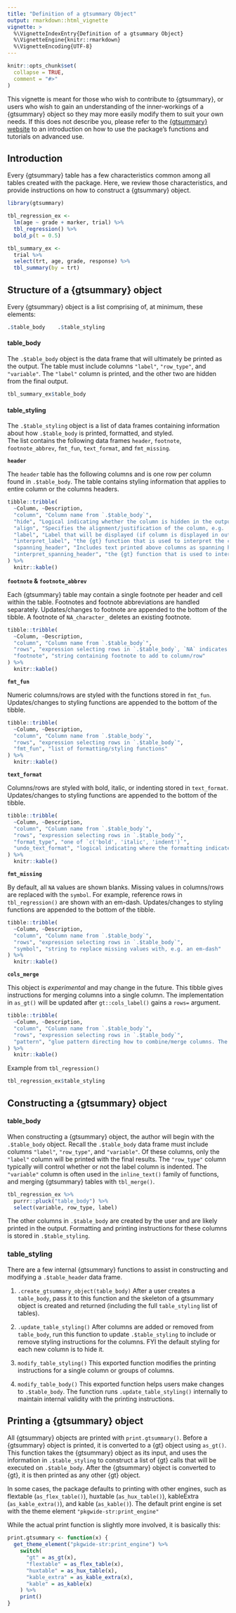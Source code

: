 ```yaml
---
title: "Definition of a gtsummary Object"
output: rmarkdown::html_vignette
vignette: >
  %\VignetteIndexEntry{Definition of a gtsummary Object}
  %\VignetteEngine{knitr::rmarkdown}
  %\VignetteEncoding{UTF-8}
---
```


```r
knitr::opts_chunk$set(
  collapse = TRUE,
  comment = "#>"
)
```

This vignette is meant for those who wish to contribute to {gtsummary}, or users who wish to gain an understanding of the inner-workings of a {gtsummary} object so they may more easily modify them to suit your own needs.
If this does not describe you, please refer to the [{gtsummary} website](http://www.danieldsjoberg.com/gtsummary/) to an introduction on how to use the package's functions and tutorials on advanced use.

## Introduction

Every {gtsummary} table has a few characteristics common among all tables created with the package.
Here, we review those characteristics, and provide instructions on how to construct a {gtsummary} object.

```r
library(gtsummary)

tbl_regression_ex <-
  lm(age ~ grade + marker, trial) %>%
  tbl_regression() %>%
  bold_p(t = 0.5) 

tbl_summary_ex <-
  trial %>%
  select(trt, age, grade, response) %>%
  tbl_summary(by = trt)
```

## Structure of a {gtsummary} object

Every {gtsummary} object is a list comprising of, at minimum, these elements:

```r
.$table_body    .$table_styling         
```

#### table_body

The `.$table_body` object is the data frame that will ultimately be printed as the output.
The table must include columns `"label"`, `"row_type"`, and `"variable"`.
The `"label"` column is printed, and the other two are hidden from the final output.

```r
tbl_summary_ex$table_body
```

#### table_styling

The `.$table_styling` object is a list of data frames containing information about how `.$table_body` is printed, formatted, and styled.  
The list contains the following data frames `header`, `footnote`, `footnote_abbrev`, `fmt_fun`, `text_format`, and `fmt_missing`. 

**`header`**

The `header` table has the following columns and is one row per column found in `.$table_body`.
The table contains styling information that applies to entire column or the columns headers.

```r
tibble::tribble(
  ~Column, ~Description,
  "column", "Column name from `.$table_body`",
  "hide", "Logical indicating whether the column is hidden in the output",
  "align", "Specifies the alignment/justification of the column, e.g. 'center' or 'left'",
  "label", "Label that will be displayed (if column is displayed in output)",
  "interpret_label", "the {gt} function that is used to interpret the column label, `gt::md()` or `gt::html()`",
  "spanning_header", "Includes text printed above columns as spanning headers.",
  "interpret_spanning_header", "the {gt} function that is used to interpret the column spanning headers, `gt::md()` or `gt::html()`"
) %>%
  knitr::kable() 
```

**`footnote` & `footnote_abbrev`**

Each {gtsummary} table may contain a single footnote per header and cell within the table.
Footnotes and footnote abbreviations are handled separately. 
Updates/changes to footnote are appended to the bottom of the tibble.
A footnote of `NA_character_` deletes an existing footnote.

```r
tibble::tribble(
  ~Column, ~Description,
  "column", "Column name from `.$table_body`",
  "rows", "expression selecting rows in `.$table_body`, `NA` indicates to add footnote to header",
  "footnote", "string containing footnote to add to column/row"
) %>%
  knitr::kable() 
``` 

**`fmt_fun`**

Numeric columns/rows are styled with the functions stored in `fmt_fun`.
Updates/changes to styling functions are appended to the bottom of the tibble.


```r
tibble::tribble(
  ~Column, ~Description,
  "column", "Column name from `.$table_body`",
  "rows", "expression selecting rows in `.$table_body`",
  "fmt_fun", "list of formatting/styling functions"
) %>%
  knitr::kable() 
``` 

**`text_format`**

Columns/rows are styled with bold, italic, or indenting stored in `text_format`.
Updates/changes to styling functions are appended to the bottom of the tibble.


```r
tibble::tribble(
  ~Column, ~Description,
  "column", "Column name from `.$table_body`",
  "rows", "expression selecting rows in `.$table_body`",
  "format_type", "one of `c('bold', 'italic', 'indent')`",
  "undo_text_format", "logical indicating where the formatting indicated should be undone/removed."
) %>%
  knitr::kable() 
``` 

**`fmt_missing`**

By default, all `NA` values are shown blanks.
Missing values in columns/rows are replaced with the `symbol`.
For example, reference rows in `tbl_regression()` are shown with an em-dash.
Updates/changes to styling functions are appended to the bottom of the tibble.

```r
tibble::tribble(
  ~Column, ~Description,
  "column", "Column name from `.$table_body`",
  "rows", "expression selecting rows in `.$table_body`",
  "symbol", "string to replace missing values with, e.g. an em-dash"
) %>%
  knitr::kable() 
``` 

**`cols_merge`**

This object is _experimental_ and may change in the future.
This tibble gives instructions for merging columns into a single column.
The implementation in `as_gt()` will be updated after `gt::cols_label()` gains a `rows=` argument.

```r
tibble::tribble(
  ~Column, ~Description,
  "column", "Column name from `.$table_body`",
  "rows", "expression selecting rows in `.$table_body`",
  "pattern", "glue pattern directing how to combine/merge columns. The merged columns will replace the column indicated in 'column'."
) %>%
  knitr::kable() 
``` 


Example from `tbl_regression()`

```r
tbl_regression_ex$table_styling
```

## Constructing a {gtsummary} object

#### table_body

When constructing a {gtsummary} object, the author will begin with the `.$table_body` object.
Recall the `.$table_body` data frame must include columns `"label"`, `"row_type"`, and `"variable"`.
Of these columns, only the `"label"` column will be printed with the final results.
The `"row_type"` column typically will control whether or not the label column is indented.
The `"variable"` column is often used in the `inline_text()` family of functions, and merging {gtsummary} tables with `tbl_merge()`.

```r
tbl_regression_ex %>%
  purrr::pluck("table_body") %>%
  select(variable, row_type, label)
```

The other columns in `.$table_body` are created by the user and are likely printed in the output.
Formatting and printing instructions for these columns is stored in `.$table_styling`.

### table_styling

There are a few internal {gtsummary} functions to assist in constructing and modifying a `.$table_header` data frame.

1. `.create_gtsummary_object(table_body)` After a user creates a `table_body`, pass it to this function and the skeleton of a gtsummary object is created and returned (including the full `table_styling` list of tables).

1. `.update_table_styling()` After columns are added or removed from `table_body`, run this function to update `.$table_styling` to include or remove styling instructions for the columns. FYI the default styling for each new column is to hide it.

1. `modify_table_styling()` This exported function modifies the printing instructions for a single column or groups of columns.

1. `modify_table_body()` This exported function helps users make changes to `.$table_body`. The function runs `.update_table_styling()` internally to maintain internal validity with the printing instructions.

## Printing a {gtsummary} object

All {gtsummary} objects are printed with `print.gtsummary()`.
Before a {gtsummary} object is printed, it is converted to a {gt} object using `as_gt()`.
This function takes the {gtsummary} object as its input, and uses the information in `.$table_styling` to construct a list of {gt} calls that will be executed on `.$table_body`.
After the {gtsummary} object is converted to {gt}, it is then printed as any other {gt} object.

In some cases, the package defaults to printing with other engines, such as flextable (`as_flex_table()`), huxtable (`as_hux_table()`), kableExtra (`as_kable_extra()`),  and kable (`as_kable()`).
The default print engine is set with the theme element `"pkgwide-str:print_engine"`

While the actual print function is slightly more involved, it is basically this:

```r
print.gtsummary <- function(x) {
  get_theme_element("pkgwide-str:print_engine") %>%
    switch(
      "gt" = as_gt(x),
      "flextable" = as_flex_table(x),
      "huxtable" = as_hux_table(x),
      "kable_extra" = as_kable_extra(x),
      "kable" = as_kable(x)
    ) %>%
    print()
}
```
